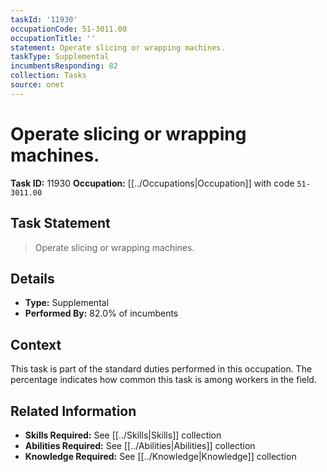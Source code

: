 ```yaml
---
taskId: '11930'
occupationCode: 51-3011.00
occupationTitle: ''
statement: Operate slicing or wrapping machines.
taskType: Supplemental
incumbentsResponding: 82
collection: Tasks
source: onet
---
```

# Operate slicing or wrapping machines.

**Task ID:** 11930
**Occupation:** [[../Occupations|Occupation]] with code `51-3011.00`

## Task Statement

> Operate slicing or wrapping machines.

## Details

- **Type:** Supplemental
- **Performed By:** 82.0% of incumbents

## Context

This task is part of the standard duties performed in this occupation. The percentage indicates how common this task is among workers in the field.

## Related Information

- **Skills Required:** See [[../Skills|Skills]] collection
- **Abilities Required:** See [[../Abilities|Abilities]] collection
- **Knowledge Required:** See [[../Knowledge|Knowledge]] collection
